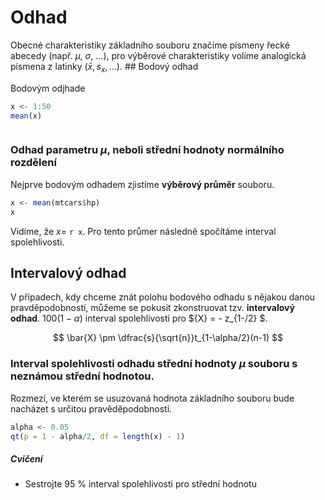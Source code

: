 # Odhad

Obecné charakteristiky základního souboru značíme písmeny řecké abecedy (např. $\mu$, $\sigma$, $\ldots$), pro výběrové charakteristiky volíme analogická písmena z latinky ($\bar{x}, s_x, \ldots$). 
## Bodový odhad

Bodovým odjhade

```r
x <- 1:50
mean(x)



```

### Odhad parametru $\mu$, neboli střední hodnoty normálního rozdělení

Nejprve bodovým odhadem zjistíme **výběrový průměr** souboru.

```r
x <- mean(mtcars$hp)
x
```

Vidíme, že $x =$ `r x`. Pro tento průmer následně spočítáme interval spolehlivosti.

## Intervalový odhad

V případech, kdy chceme znát polohu bodového odhadu s nějakou danou pravděpodobností,
můžeme se pokusit zkonstruovat tzv. **intervalový odhad**. $100(1-\alpha)%$ interval spolehlivosti pro $\bar{X} = - z_{1-\alpha/2} $. 

$$
\bar{X} \pm \dfrac{s}{\sqrt{n}}t_{1-\alpha/2}(n-1)
$$

### Interval spolehlivosti odhadu střední hodnoty $\mu$ souboru s neznámou střední hodnotou.

Rozmezí, ve kterém se usuzovaná hodnota základního souboru bude nacházet s určitou pravěděpodobností.

```r
alpha <- 0.05
qt(p = 1 - alpha/2, df = length(x) - 1)
```


##### Cvičení {-}
- Sestrojte 95 % interval spolehlivosti pro střední hodnotu

